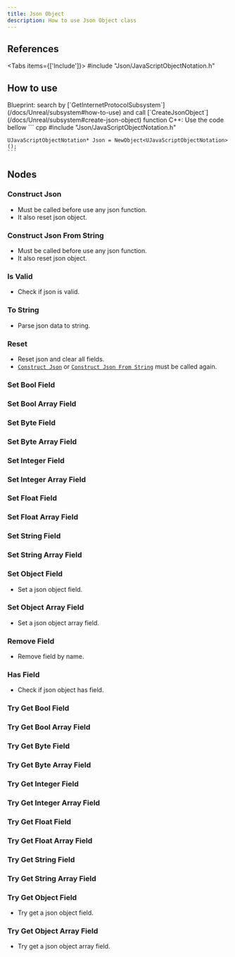 ```yaml
---
title: Json Object
description: How to use Json Object class
---
```



## References
 
<Tabs items={['Include']}>
    <Tab value="Include">#include "Json/JavaScriptObjectNotation.h"</Tab>
</Tabs>

## How to use

<Steps>
  <Step>
    Blueprint: search by [`GetInternetProtocolSubsystem`](/docs/Unreal/subsystem#how-to-use) and call [`CreateJsonObject`](/docs/Unreal/subsystem#create-json-object) function
  </Step>
  <Step>
    C++: Use the code bellow
    ``` cpp
    #include "Json/JavaScriptObjectNotation.h"

    UJavaScriptObjectNotation* Json = NewObject<UJavaScriptObjectNotation>();
    ```
  </Step>
</Steps>

## Nodes

### Construct Json

* Must be called before use any json function.
* It also reset json object.

<ImageZoom src="/img/json/constructjson.png" alt='json' width={263} height={104} />

### Construct Json From String

* Must be called before use any json function.
* It also reset json object.

<ImageZoom src="/img/json/constructjsonstring.png" alt='json' width={263} height={134} />

### Is Valid

* Check if json is valid.

<ImageZoom src="/img/json/isvalid.png" alt='json' width={118} height={56} />

### To String

* Parse json data to string.

<ImageZoom src="/img/json/tostring.png" alt='json' width={117} height={56} />

### Reset

* Reset json and clear all fields.
* [`Construct Json`](/docs/Unreal/json#construct-json) or [`Construct Json From String`](/docs/Unreal/json#construct-json-from-string) must be called again.

<ImageZoom src="/img/json/reset.png" alt='json' width={263} height={104} />

### Set Bool Field

<ImageZoom src="/img/json/setboolfield.png" alt='json' width={263} height={160} />

### Set Bool Array Field

<ImageZoom src="/img/json/setboolarrayfield.png" alt='json' width={263} height={160} />

### Set Byte Field

<ImageZoom src="/img/json/setbytefield.png" alt='json' width={263} height={160} />

### Set Byte Array Field

<ImageZoom src="/img/json/setbytearrayfield.png" alt='json' width={263} height={160} />

### Set Integer Field

<ImageZoom src="/img/json/setintegerfield.png" alt='json' width={263} height={160} />

### Set Integer Array Field

<ImageZoom src="/img/json/setintegerarrayfield.png" alt='json' width={263} height={160} />

### Set Float Field

<ImageZoom src="/img/json/setfloatfield.png" alt='json' width={263} height={160} />

### Set Float Array Field

<ImageZoom src="/img/json/setfloatarrayfield.png" alt='json' width={263} height={160} />

### Set String Field

<ImageZoom src="/img/json/setstringfield.png" alt='json' width={263} height={160} />

### Set String Array Field

<ImageZoom src="/img/json/setstringarrayfield.png" alt='json' width={263} height={160} />

### Set Object Field

* Set a json object field.

<ImageZoom src="/img/json/setobjectfield.png" alt='json' width={263} height={160} />

### Set Object Array Field

* Set a json object array field.

<ImageZoom src="/img/json/setobjectarrayfield.png" alt='json' width={263} height={160} />

### Remove Field

* Remove field by name.

<ImageZoom src="/img/json/removefield.png" alt='json' width={263} height={134} />

### Has Field

* Check if json object has field.

<ImageZoom src="/img/json/hasfield.png" alt='json' width={241} height={60} />

### Try Get Bool Field

<ImageZoom src="/img/json/trygetboolfield.png" alt='json' width={263} height={134} />

### Try Get Bool Array Field

<ImageZoom src="/img/json/trygetboolarrayfield.png" alt='json' width={263} height={134} />

### Try Get Byte Field

<ImageZoom src="/img/json/trygetbytefield.png" alt='json' width={263} height={134} />

### Try Get Byte Array Field

<ImageZoom src="/img/json/trygetbytearrayfield.png" alt='json' width={263} height={134} />

### Try Get Integer Field

<ImageZoom src="/img/json/trygetintegerfield.png" alt='json' width={263} height={134} />

### Try Get Integer Array Field

<ImageZoom src="/img/json/trygetintegerarrayfield.png" alt='json' width={263} height={134} />

### Try Get Float Field

<ImageZoom src="/img/json/trygetfloatfield.png" alt='json' width={263} height={134} />

### Try Get Float Array Field

<ImageZoom src="/img/json/trygetfloatarrayfield.png" alt='json' width={263} height={134} />

### Try Get String Field

<ImageZoom src="/img/json/trygetstringfield.png" alt='json' width={263} height={134} />

### Try Get String Array Field

<ImageZoom src="/img/json/trygetstringarrayfield.png" alt='json' width={263} height={134} />

### Try Get Object Field

* Try get a json object field.

<ImageZoom src="/img/json/trygetobjectfield.png" alt='json' width={263} height={134} />

### Try Get Object Array Field

* Try get a json object array field.

<ImageZoom src="/img/json/trygetobjectarrayfield.png" alt='json' width={263} height={134} />